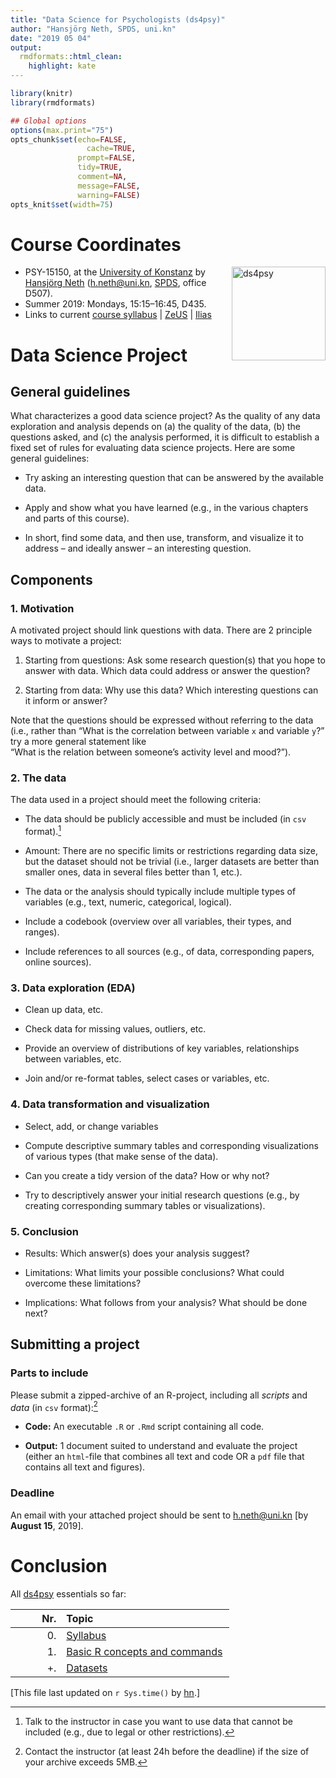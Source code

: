 ```yaml
---
title: "Data Science for Psychologists (ds4psy)"
author: "Hansjörg Neth, SPDS, uni.kn"
date: "2019 05 04"
output:
  rmdformats::html_clean:
    highlight: kate
---
```


```r
library(knitr)
library(rmdformats)

## Global options
options(max.print="75")
opts_chunk$set(echo=FALSE,
	             cache=TRUE,
               prompt=FALSE,
               tidy=TRUE,
               comment=NA,
               message=FALSE,
               warning=FALSE)
opts_knit$set(width=75)
```


# Course Coordinates

<!-- uni.kn logo and link to SPDS: -->  
<!-- ![](./inst/images/uniKn_logo.png) --> 
<!-- <img src = "./../inst/images/uniKn_logo.png" alt = "spds.uni.kn" align = "right" width = "300" style = "width: 300px; float: right; border:20;"/> --> 
<!-- <img src = "./inst/images/uniKn_logo_s.png" alt = "spds.uni.kn" style = "float: right; border:20;"/> --> 

<!-- ds4psy logo 1: -->
<a href="http://rpository.com/ds4psy/">
<img src = "./../images/logo/logo_200_bwg.png" alt = "ds4psy" width = "110px" align = "right" style = "width: 150px; float: right; border:11;"/>
</a>

* PSY-15150, at the [University of Konstanz](https://www.uni-konstanz.de/) by [Hansjörg Neth](http://neth.de/) (<h.neth@uni.kn>,  [SPDS](https://www.spds.uni-konstanz.de/), office D507).
* Summer 2019: Mondays, 15:15--16:45, D435.  
* Links to current [course syllabus](http://rpository.com/ds4psy/) | [ZeUS](https://zeus.uni-konstanz.de:443/hioserver/pages/startFlow.xhtml?_flowId=detailView-flow&unitId=5101&periodId=179&navigationPosition=hisinoneLehrorganisation,examEventOverviewOwn) |  [Ilias](https://ilias.uni-konstanz.de/ilias/goto_ilias_uni_crs_863036.html) 


# Data Science Project

## General guidelines

What characterizes a good data science project? 
As the quality of any data exploration and analysis depends on (a) the quality of the data, (b) the questions asked, and (c) the analysis performed, it is difficult to establish a fixed set of rules for evaluating data science projects. Here are some general guidelines:

- Try asking an interesting question that can be answered by the available data.

- Apply and show what you have learned (e.g., in the various chapters and parts of this course). 

- In short, find some data, and then use, transform, and visualize it to address -- and ideally answer -- an interesting question. 

## Components

### 1. Motivation

A motivated project should link questions with data. 
There are 2 principle ways to motivate a project:

1. Starting from questions: Ask some research question(s) that you hope to answer with data. 
Which data could address or answer the question? 

2. Starting from data: Why use this data? Which interesting questions can it inform or answer?

Note that the questions should be expressed without referring to the data (i.e., rather than 
"What is the correlation between variable `x` and variable `y`?" try a more general statement like  
"What is the relation between someone's activity level and mood?"). 

### 2. The data 

The data used in a project should meet the following criteria: 

- The data should be publicly accessible and must be included (in `csv` format).[^1] 

[^1]: Talk to the instructor in case you want to use data that cannot be included (e.g., due to legal or other restrictions).  

- Amount: There are no specific limits or restrictions regarding data size, but the dataset should not be trivial 
(i.e., larger datasets are better than smaller ones, data in several files better than 1, etc.).

- The data or the analysis should typically include multiple types of variables (e.g., text, numeric, categorical, logical). 

- Include a codebook (overview over all variables, their types, and ranges). 

- Include references to all sources (e.g., of data, corresponding papers, online sources).

### 3. Data exploration (EDA) 

- Clean up data, etc. 

- Check data for missing values, outliers, etc.

- Provide an overview of distributions of key variables, relationships between variables, etc. 

- Join and/or re-format tables, select cases or variables, etc.

### 4. Data transformation and visualization 

- Select, add, or change variables

- Compute descriptive summary tables and corresponding visualizations of various types (that make sense of the data). 

- Can you create a tidy version of the data? How or why not? 

- Try to descriptively answer your initial research questions (e.g., by creating corresponding summary tables or visualizations).

### 5. Conclusion

- Results: Which answer(s) does your analysis suggest?

- Limitations: What limits your possible conclusions? What could overcome these limitations? 

- Implications: What follows from your analysis? What should be done next? 


## Submitting a project 

### Parts to include

Please submit a zipped-archive of an R-project, including all _scripts_ and _data_ (in `csv` format):[^2] 

[^2]: Contact the instructor (at least 24h before the deadline) if the size of your archive exceeds 5MB. 

- **Code:** An executable `.R` or `.Rmd` script containing all code. 

- **Output:** 1 document suited to understand and evaluate the project 
(either an `html`-file that combines all text and code OR a `pdf` file that contains all text and figures). 

### Deadline

An email with your attached project should be sent to <h.neth@uni.kn> [by **August 15**, 2019].


# Conclusion

<!-- Table with links: -->

All [ds4psy](http://rpository.com/ds4psy/) essentials so far: 

Nr. | Topic       |
---:|:------------| 
0.  | [Syllabus](http://rpository.com/ds4psy/) | 
1.  | [Basic R concepts and commands](http://rpository.com/ds4psy/essentials/basics.html) | 
+.  | [Datasets](http://rpository.com/ds4psy/essentials/datasets.html) | 
<!-- 
2.  | [Visualizing data](http://rpository.com/ds4psy/essentials/visualize.html) | 
3.  | [Transforming data](http://rpository.com/ds4psy/essentials/transform.html) |
4.  | [Exploring data (EDA)](http://rpository.com/ds4psy/essentials/explore.html) | 
5.  | [Tibbles](http://rpository.com/ds4psy/essentials/tibbles.html) |
6.  | [Importing data](http://rpository.com/ds4psy/essentials/import.html) |
7.  | [Tidying data](http://rpository.com/ds4psy/essentials/tidy.html) |
8.  | [Joining data](http://rpository.com/ds4psy/essentials/join.html) |
9.  | [Functions](http://rpository.com/ds4psy/essentials/function.html) |
10. | [Iteration](http://rpository.com/ds4psy/essentials/iteration.html) |
+.  | [Datasets](http://rpository.com/ds4psy/essentials/datasets.html) | 
-->

<!--
Nr. | Topic       |
---:|:------------| 
0.  | [Syllabus](http://rpository.com/ds4psy/) | 
1.  | [Basic R concepts and commands](http://rpository.com/ds4psy/essentials/basics.html) | 
2.  | [Visualizing data](http://rpository.com/ds4psy/essentials/visualize.html) | 
3.  | [Transforming data](http://rpository.com/ds4psy/essentials/transform.html) |
4.  | [Exploring data (EDA)](http://rpository.com/ds4psy/essentials/explore.html) | 
5.  | [Tibbles](http://rpository.com/ds4psy/essentials/tibbles.html) |
6.  | [Importing data](http://rpository.com/ds4psy/essentials/import.html) |
7.  | [Tidying data](http://rpository.com/ds4psy/essentials/tidy.html) |
8.  | [Joining data](http://rpository.com/ds4psy/essentials/join.html) |
9.  | [Functions](http://rpository.com/ds4psy/essentials/function.html) |
10. | [Iteration](http://rpository.com/ds4psy/essentials/iteration.html) |
+.  | [Datasets](http://rpository.com/ds4psy/essentials/datasets.html) | 
-->


<!-- End: -->

[This file last updated on `r Sys.time()` by [hn](http://neth.de/).]

<!-- eof. --> 